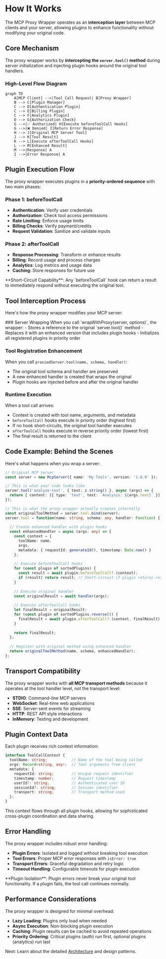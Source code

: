 
# How It Works

The MCP Proxy Wrapper operates as an **interception layer** between MCP clients and your server, allowing plugins to enhance functionality without modifying your original code.

## Core Mechanism

The proxy wrapper works by **intercepting the `server.tool()` method** during server initialization and injecting plugin hooks around the original tool handlers.

### High-Level Flow Diagram

```mermaid
graph TD
    A[MCP Client] -->|Tool Call Request| B[Proxy Wrapper]
    B --> C[Plugin Manager]
    C --> D[Authentication Plugin]
    C --> E[Billing Plugin] 
    C --> F[Analytics Plugin]
    D --> G{Authorization Check}
    G -->|✅ Authorized| H[Execute beforeToolCall Hooks]
    G -->|❌ Denied| I[Return Error Response]
    H --> J[Original MCP Server Tool]
    J --> K[Tool Result]
    K --> L[Execute afterToolCall Hooks]
    L --> M[Enhanced Result]
    M -->|Response| A
    I -->|Error Response| A
```

## Plugin Execution Flow

The proxy wrapper executes plugins in a **priority-ordered sequence** with two main phases:

### Phase 1: beforeToolCall
- **Authentication**: Verify user credentials
- **Authorization**: Check tool access permissions  
- **Rate Limiting**: Enforce usage limits
- **Billing Checks**: Verify payment/credits
- **Request Validation**: Sanitize and validate inputs

### Phase 2: afterToolCall
- **Response Processing**: Transform or enhance results
- **Billing**: Record usage and process charges
- **Analytics**: Log metrics and usage data
- **Caching**: Store responses for future use

<Callout type="info" emoji="🔄">
  **Short-Circuit Capability**: Any `beforeToolCall` hook can return a result to immediately respond without executing the original tool.
</Callout>

## Tool Interception Process

Here's how the proxy wrapper modifies your MCP server:

<Steps>
### Server Wrapping
When you call `wrapWithProxy(server, options)`, the wrapper:
- Stores a reference to the original `server.tool()` method
- Replaces it with an enhanced version that includes plugin hooks
- Initializes all registered plugins in priority order

### Tool Registration Enhancement
When you call `proxiedServer.tool(name, schema, handler)`:
- The original tool schema and handler are preserved
- A new enhanced handler is created that wraps the original
- Plugin hooks are injected before and after the original handler

### Runtime Execution
When a tool call arrives:
- Context is created with tool name, arguments, and metadata
- `beforeToolCall` hooks execute in priority order (highest first)
- If no hook short-circuits, the original tool handler executes
- `afterToolCall` hooks execute in reverse priority order (lowest first)
- The final result is returned to the client
</Steps>

## Code Example: Behind the Scenes

Here's what happens when you wrap a server:

```typescript
// Original MCP server
const server = new McpServer({ name: 'My Tools', version: '1.0.0' });

// This is what your code looks like
server.tool('analyze-text', { text: z.string() }, async (args) => {
  return { content: [{ type: 'text', text: `Analysis: ${args.text}` }] };
});

// This is what the proxy wrapper actually creates internally
const originalToolMethod = server.tool.bind(server);
server.tool = function(name: string, schema: any, handler: Function) {
  
  // Create enhanced handler with plugin hooks
  const enhancedHandler = async (args: any) => {
    const context = {
      toolName: name,
      args,
      metadata: { requestId: generateId(), timestamp: Date.now() }
    };
    
    // Execute beforeToolCall hooks
    for (const plugin of sortedPlugins) {
      const result = await plugin.beforeToolCall?.(context);
      if (result) return result; // Short-circuit if plugin returns result
    }
    
    // Execute original handler
    const originalResult = await handler(args);
    
    // Execute afterToolCall hooks
    let finalResult = originalResult;
    for (const plugin of sortedPlugins.reverse()) {
      finalResult = await plugin.afterToolCall?.(context, finalResult) || finalResult;
    }
    
    return finalResult;
  };
  
  // Register with original method using enhanced handler
  return originalToolMethod(name, schema, enhancedHandler);
};
```

## Transport Compatibility

The proxy wrapper works with **all MCP transport methods** because it operates at the tool handler level, not the transport level:

- **STDIO**: Command-line MCP servers
- **WebSocket**: Real-time web applications  
- **SSE**: Server-sent events for streaming
- **HTTP**: REST API style interactions
- **InMemory**: Testing and development

## Plugin Context Data

Each plugin receives rich context information:

```typescript
interface ToolCallContext {
  toolName: string;           // Name of the tool being called
  args: Record<string, any>;  // Tool arguments from client
  metadata: {
    requestId: string;        // Unique request identifier
    timestamp: number;        // Request timestamp
    userId?: string;          // Authenticated user ID
    sessionId?: string;       // Session identifier
    transport: string;        // Transport method used
  };
}
```

This context flows through all plugin hooks, allowing for sophisticated cross-plugin coordination and data sharing.

## Error Handling

The proxy wrapper includes robust error handling:

- **Plugin Errors**: Isolated and logged without breaking tool execution
- **Tool Errors**: Proper MCP error responses with `isError: true`
- **Transport Errors**: Graceful degradation and retry logic
- **Timeout Handling**: Configurable timeouts for plugin execution

<Callout type="warning">
  **Plugin Isolation**: Plugin errors never break your original tool functionality. If a plugin fails, the tool call continues normally.
</Callout>

## Performance Considerations

The proxy wrapper is designed for minimal overhead:

- **Lazy Loading**: Plugins only load when needed
- **Async Execution**: Non-blocking plugin execution
- **Caching**: Plugin results can be cached to avoid repeated operations
- **Priority Ordering**: Critical plugins (auth) run first, optional plugins (analytics) run last

Next: Learn about the detailed [Architecture](/architecture) and design patterns.